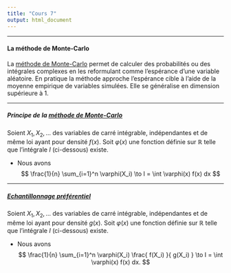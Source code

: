 ```yaml
--- 
title: "Cours 7"
output: html_document 
---
```


** **

#### La méthode de Monte-Carlo

La [méthode de Monte-Carlo](https://fr.wikipedia.org/wiki/M%C3%A9thode_de_Monte-Carlo) permet de calculer des probabilités ou des intégrales complexes en les reformulant comme l'espérance d'une variable aléatoire. En pratique la méthode approche l'espérance cible à l'aide de la moyenne empirique de variables simulées. Elle se généralise en dimension supérieure à 1.


** **

##### Principe de la [méthode de Monte-Carlo](https://fr.wikipedia.org/wiki/M%C3%A9thode_de_Monte-Carlo) 

Soient $X_1, X_2, ...$ des variables de carré intégrable, indépendantes et de même loi ayant pour densité $f(x)$. Soit $\varphi(x)$ une fonction définie sur $\mathbb{R}$ telle que l'intégrale $I$ (ci-dessous) existe.

* Nous avons 
$$
\frac{1}{n} \sum_{i=1}^n \varphi(X_i)   \to I = \int \varphi(x) f(x) dx
$$


** **

##### [Echantillonnage préférentiel](https://fr.wikipedia.org/wiki/%C3%89chantillonnage_pr%C3%A9f%C3%A9rentiel) 

Soient $X_1, X_2, ...$ des variables de carré intégrable, indépendantes et de même loi ayant pour densité $g(x)$. Soit $\varphi(x)$ une fonction définie sur $\mathbb{R}$ telle que l'intégrale $I$ (ci-dessous) existe.

* Nous avons 
$$
\frac{1}{n} \sum_{i=1}^n \varphi(X_i) \frac{ f(X_i) }{ g(X_i) } \to I = \int \varphi(x) f(x) dx.
$$






